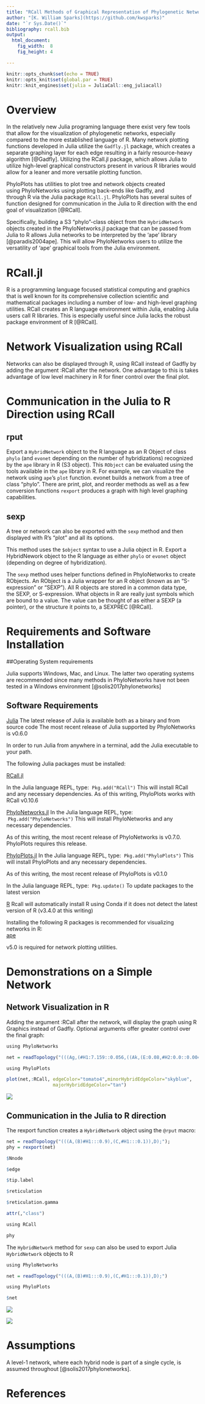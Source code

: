 ```yaml
---
title: "RCall Methods of Graphical Representation of Phylogenetic Networks in the Julia Package PhyloPlots"
author: "[K. William Sparks](https://github.com/kwsparks)"
date: "`r Sys.Date()`"
bibliography: rcall.bib
output:
  html_document:
    fig_width:  8
    fig_height: 4

---
```


```r
knitr::opts_chunk$set(echo = TRUE)
knitr::opts_knit$set(global.par = TRUE)
knitr::knit_engines$set(julia = JuliaCall::eng_juliacall)
```

# Overview

In the relatively new Julia programing language there exist very few tools that allow for the visualization of phylogenetic networks, especially compared to the more established language of R. Many network plotting functions developed in Julia utilize the `Gadfly.jl` package, which creates a separate graphing layer for each edge resulting in a fairly resource-heavy algorithm [@Gadfly]. Utilizing the RCall.jl package, which  allows Julia to utilize high-level graphical constructors present in various R libraries would allow for a leaner and more versatile plotting function. 

PhyloPlots has utilities to plot tree and network objects created using PhyloNetworks using plotting back-ends like Gadfly, and through R via the Julia package `RCall.jl`. PhyloPlots has several suites of function designed for communication in the Julia to R direction with the end goal of visualization [@RCall]. 

Specifically, building a S3 “phylo”-class object from the `HybridNetwork` objects created in the PhyloNetworks.jl package that can be passed from Julia to R allows Julia networks to be interpreted by the ‘ape’ library [@paradis2004ape]. This will allow PhyloNetworks users to utilize the versatility of ‘ape’ graphical tools from the Julia environment.

# RCall.jl

R is a programming language focused statistical computing and graphics that is well known for its comprehensive collection scientific and mathematical packages including a number of low- and high-level graphing utilities. RCall creates an R language environment within Julia, enabling Julia users call R libraries. This is especially useful since Julia lacks the robust package environment of R [@RCall].

# Network Visualization using RCall

Networks can also be displayed through R, using RCall instead of Gadfly by adding the argument :RCall after the network. One advantage to this is takes advantage of low level machinery in R for finer control over the final plot.

# Communication in the Julia to R Direction using RCall

## rput

Export a `HybridNetwork` object to the R language as an R Object of class `phylo` (and `evonet` depending on the number of hybridizations) recognized by the `ape` library in R (S3 object). This `RObject` can be evaluated using the tools available in the `ape` library in R. For example, we can visualize the network using `ape`'s `plot` function. evonet builds a network from a tree of class "phylo". There are print, plot, and reorder methods as well as a few conversion functions `rexport` produces a graph with high level graphing capabilities.

## sexp

A tree or network can also be exported with the `sexp` method and then displayed with R's "plot" and all its options.

This method uses the `$object ` syntax to use a Julia object in R. Export a HybridNework object to the R language as either `phylo` or `evonet` object (depending on degree of hybridization).

The `sexp` method uses helper functions defined in PhyloNetworks to create RObjects. An RObject is a Julia wrapper for an R object (known as an "S-expression" or "SEXP"). All R objects are stored in a common data type, the SEXP, or S-expression. What objects in R are really just symbols which are bound to a value. The value can be thought of as either a SEXP (a pointer), or the structure it points to, a SEXPREC [@RCall]. 

# Requirements and Software Installation

##Operating System requirements

Julia supports Windows, Mac, and Linux. The latter two operating systems are recommended since many methods in PhyloNetworks have not been tested in a Windows environment [@solis2017phylonetworks]

## Software Requirements 

[Julia](https://julialang.org/downloads/)
The latest release of Julia is available both as a binary and from source code
The most recent release of Julia supported by PhyloNetworks is v0.6.0

In order to run Julia from anywhere in a terminal, add the Julia executable to your path.

The following Julia packages must be installed:

[RCall.jl](https://github.com/JuliaInterop/RCall.jl)

In the Julia language REPL, type:
 `Pkg.add("RCall")`
This will install RCall and any necessary dependencies.
As of this writing, PhyloPlots works with RCall v0.10.6

[PhyloNetworks.jl](https://github.com/crsl4/PhyloNetworks.jl)
In the Julia language REPL, type:
 `Pkg.add("PhyloNetworks")`
This will install PhyloNetworks and any necessary dependencies.

As of this writing, the most recent release of PhyloNetworks is v0.7.0. PhyloPlots requires this release.

[PhyloPlots.jl](https://github.com/cecileane/PhyloPlots.jl)
In the Julia language REPL, type:
 `Pkg.add("PhyloPlots")`
This will install PhyloPlots and any necessary dependencies.

As of this writing, the most recent release of PhyloPlots is v0.1.0


In the Julia language REPL, type:
 `Pkg.update()`
To update packages to the latest version

[R](https://cran.r-project.org/)
Rcall will automatically install R using Conda if it does not detect the latest version of R (v3.4.0 at this writing)

Installing the following R packages is recommended for visualizing networks in R:  
[ape](https://cran.r-project.org/web/packages/ape/index.html)

v5.0 is required for network plotting utilities.

# Demonstrations on a Simple Network

## Network Visualization in R

Adding the argument :RCall after the network, will display the graph using R Graphics instead of Gadfly. Optional arguments offer greater control over the final graph:

```r
using PhyloNetworks

net = readTopology("(((Ag,(#H1:7.159::0.056,((Ak,(E:0.08,#H2:0.0::0.004):0.023):0.078,(M:0.0)#H2:::0.996):2.49):2.214):0.026,(((((      Az:0.002,Ag2:0.023):2.11,As:2.027):1.697)#H1:0.0::0.944,Ap):0.187,Ar):0.723):5.943,(P,20):1.863,165);");

using PhyloPlots

plot(net,:RCall, edgeColor="tomato4",minorHybridEdgeColor="skyblue",
                 majorHybridEdgeColor="tan")
```

<img src = "../figures/rGadfly1.png">

## Communication in the Julia to R direction 

The rexport function creates a `HybridNetwork` object using the `@rput` macro:

```r
net = readTopology("(((A,(B)#H1:::0.9),(C,#H1:::0.1)),D);");
phy = rexport(net)

$Nnode

$edge

$tip.label

$reticulation

$reticulation.gamma

attr(,"class")

using RCall

phy

```


The `HybridNetwork` method for `sexp` can also be used to export Julia `HybridNetwork` objects to R 

```r
using PhyloNetworks

net = readTopology("(((A,(B)#H1:::0.9),(C,#H1:::0.1)),D);")

using PhyloPlots

$net

```

<img src = "../gifs/sexp.gif">

<img src = "../figures/sexp.png">

# Assumptions

A level-1 network, where each hybrid node is part of a single cycle, is assumed throughout [@solis2017phylonetworks].

# References
